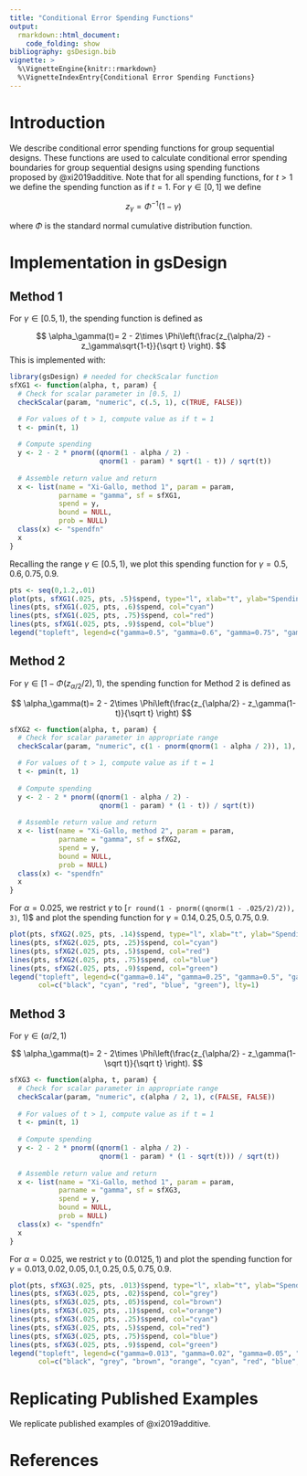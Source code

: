 ```yaml
---
title: "Conditional Error Spending Functions"
output:
  rmarkdown::html_document:
    code_folding: show
bibliography: gsDesign.bib
vignette: >
  %\VignetteEngine{knitr::rmarkdown}
  %\VignetteIndexEntry{Conditional Error Spending Functions}
---
```


# Introduction

We describe conditional error spending functions for group sequential designs. These functions are used to calculate conditional error spending boundaries for group sequential designs using spending functions proposed by @xi2019additive. 
Note that for all spending functions, for $t>1$ we define the spending function as if $t=1$.
For $\gamma \in [0,1]$ we define

$$z_\gamma = \Phi^{-1}(1-\gamma)$$

where $\Phi$ is the standard normal cumulative distribution function.


# Implementation in gsDesign

## Method 1

For $\gamma \in [0.5, 1)$, the spending function is defined as

$$
\alpha_\gamma(t)= 2 - 2\times \Phi\left(\frac{z_{\alpha/2} - z_\gamma\sqrt{1-t}}{\sqrt t} \right).
$$
This is implemented with:

```r
library(gsDesign) # needed for checkScalar function
sfXG1 <- function(alpha, t, param) {
  # Check for scalar parameter in [0.5, 1)
  checkScalar(param, "numeric", c(.5, 1), c(TRUE, FALSE))

  # For values of t > 1, compute value as if t = 1
  t <- pmin(t, 1)
  
  # Compute spending
  y <- 2 - 2 * pnorm((qnorm(1 - alpha / 2) -
                      qnorm(1 - param) * sqrt(1 - t)) / sqrt(t))
  
  # Assemble return value and return
  x <- list(name = "Xi-Gallo, method 1", param = param, 
            parname = "gamma", sf = sfXG1, 
            spend = y,
            bound = NULL,
            prob = NULL)
  class(x) <- "spendfn"
  x
}
```

Recalling the range $\gamma \in [0.5, 1)$, we plot this spending function for $\gamma=0.5, 0.6, 0.75, 0.9$.

```r
pts <- seq(0,1.2,.01)
plot(pts, sfXG1(.025, pts, .5)$spend, type="l", xlab="t", ylab="Spending", main="Xi-Gallo, Method 1")
lines(pts, sfXG1(.025, pts, .6)$spend, col="cyan")
lines(pts, sfXG1(.025, pts, .75)$spend, col="red")
lines(pts, sfXG1(.025, pts, .9)$spend, col="blue")
legend("topleft", legend=c("gamma=0.5", "gamma=0.6", "gamma=0.75", "gamma=0.9"), col=c("black", "cyan", "red", "blue"), lty=1)
```



## Method 2

For $\gamma \in [1 - \Phi(z_{\alpha/2}/2), 1)$, the spending function for Method 2 is defined as

$$
\alpha_\gamma(t)= 2 - 2\times \Phi\left(\frac{z_{\alpha/2} - z_\gamma(1-t)}{\sqrt t} \right)
$$

```r
sfXG2 <- function(alpha, t, param) {
  # Check for scalar parameter in appropriate range
  checkScalar(param, "numeric", c(1 - pnorm(qnorm(1 - alpha / 2)), 1), c(TRUE, FALSE))

  # For values of t > 1, compute value as if t = 1
  t <- pmin(t, 1)
  
  # Compute spending
  y <- 2 - 2 * pnorm((qnorm(1 - alpha / 2) -
                      qnorm(1 - param) * (1 - t)) / sqrt(t))
  
  # Assemble return value and return
  x <- list(name = "Xi-Gallo, method 2", param = param, 
            parname = "gamma", sf = sfXG2, 
            spend = y,
            bound = NULL,
            prob = NULL)
  class(x) <- "spendfn"
  x
}
```

For $\alpha=0.025$, we restrict $\gamma$ to [`r round(1 - pnorm((qnorm(1 - .025/2)/2)), 3)`, 1)$ and plot the spending function for $\gamma=0.14, 0.25, 0.5, 0.75, 0.9$.

```r
plot(pts, sfXG2(.025, pts, .14)$spend, type="l", xlab="t", ylab="Spending", main="Xi-Gallo, Method 2")
lines(pts, sfXG2(.025, pts, .25)$spend, col="cyan")
lines(pts, sfXG2(.025, pts, .5)$spend, col="red")
lines(pts, sfXG2(.025, pts, .75)$spend, col="blue")
lines(pts, sfXG2(.025, pts, .9)$spend, col="green")
legend("topleft", legend=c("gamma=0.14", "gamma=0.25", "gamma=0.5", "gamma=0.75", "gamma=0.9"), 
       col=c("black", "cyan", "red", "blue", "green"), lty=1)
```


## Method 3

For $\gamma \in (\alpha/2, 1)$


$$
\alpha_\gamma(t)= 2 - 2\times \Phi\left(\frac{z_{\alpha/2} - z_\gamma(1-\sqrt t)}{\sqrt t} \right).
$$

```r
sfXG3 <- function(alpha, t, param) {
  # Check for scalar parameter in appropriate range
  checkScalar(param, "numeric", c(alpha / 2, 1), c(FALSE, FALSE))
  
  # For values of t > 1, compute value as if t = 1
  t <- pmin(t, 1)
  
  # Compute spending
  y <- 2 - 2 * pnorm((qnorm(1 - alpha / 2) -
                      qnorm(1 - param) * (1 - sqrt(t))) / sqrt(t))
  
  # Assemble return value and return
  x <- list(name = "Xi-Gallo, method 1", param = param, 
            parname = "gamma", sf = sfXG3, 
            spend = y,
            bound = NULL,
            prob = NULL)
  class(x) <- "spendfn"
  x
}
```

For $\alpha=0.025$, we restrict $\gamma$ to $(0.0125, 1)$ and plot the spending function for $\gamma=0.013, 0.02, 0.05, 0.1, 0.25, 0.5, 0.75, 0.9$.

```r
plot(pts, sfXG3(.025, pts, .013)$spend, type="l", xlab="t", ylab="Spending", main="Xi-Gallo, Method 3")
lines(pts, sfXG3(.025, pts, .02)$spend, col="grey")
lines(pts, sfXG3(.025, pts, .05)$spend, col="brown")
lines(pts, sfXG3(.025, pts, .1)$spend, col="orange")
lines(pts, sfXG3(.025, pts, .25)$spend, col="cyan")
lines(pts, sfXG3(.025, pts, .5)$spend, col="red")
lines(pts, sfXG3(.025, pts, .75)$spend, col="blue")
lines(pts, sfXG3(.025, pts, .9)$spend, col="green")
legend("topleft", legend=c("gamma=0.013", "gamma=0.02", "gamma=0.05", "gamma=0.1", "gamma=0.25", "gamma=0.5", "gamma=0.75", "gamma=0.9"),
       col=c("black", "grey", "brown", "orange", "cyan", "red", "blue", "green"), lty=1)
```

# Replicating Published Examples

We replicate published examples of @xi2019additive.


# References
